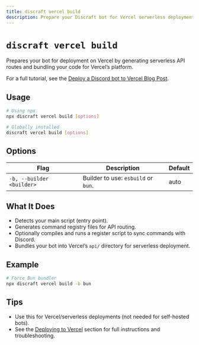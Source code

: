 ```yaml
---
title: discraft vercel build
description: Prepare your Discraft bot for Vercel serverless deployment
---
```


# `discraft vercel build`

Prepares your bot for deployment on Vercel by generating serverless API routes and bundling your code for Vercel’s platform.

For a full tutorial, see the [Deploy a Discord bot to Vercel Blog Post](https://bestcodes.dev/blog/how-to-deploy-a-discord-bot-to-vercel).

## Usage

```bash
# Using npx
npx discraft vercel build [options]

# Globally installed
discraft vercel build [options]
```

## Options

| Flag                      | Description                         | Default |
| ------------------------- | ----------------------------------- | ------- |
| `-b, --builder <builder>` | Builder to use: `esbuild` or `bun`. | auto    |

## What It Does

- Detects your main script (entry point).
- Generates command registry files for API routing.
- Optionally compiles and runs a register script to sync commands with Discord.
- Bundles your bot into Vercel’s `api/` directory for serverless deployment.

## Example

```bash
# Force Bun bundler
npx discraft vercel build -b bun
```

## Tips

- Use this for Vercel/serverless deployments (not needed for self-hosted bots).
- See the [Deploying to Vercel](/docs/vercel-build) section for full instructions and troubleshooting.
